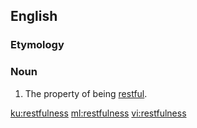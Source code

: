 ==English==

===Etymology===
{{suffix|en|restful|ness}}

===Noun===
{{en-noun|-|es}}

# The property of being [[restful]].

[[ku:restfulness]]
[[ml:restfulness]]
[[vi:restfulness]]
